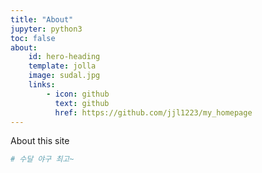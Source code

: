 ```yaml
---
title: "About"
jupyter: python3
toc: false
about: 
    id: hero-heading
    template: jolla
    image: sudal.jpg
    links:
        - icon: github
          text: github
          href: https://github.com/jjl1223/my_homepage
---
```


About this site

```python
# 수달 야구 최고~
```
